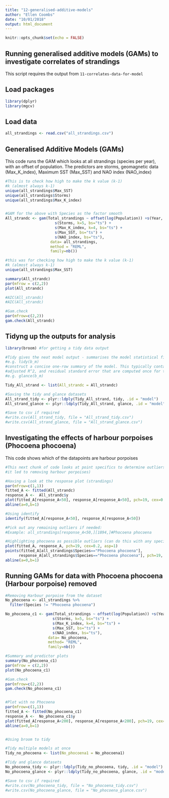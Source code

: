 ```yaml
---
title: "12-generalised-additive-models"
author: "Ellen Coombs"
date: "10/01/2018"
output: html_document
---
```


```r
knitr::opts_chunk$set(echo = FALSE)
```

## Running generalised additive models (GAMs) to investigate correlates of strandings
This script requires the output from `11-correlates-data-for-model`

## Load packages 
```r
library(dplyr)
library(mgcv)
```

## Load data 
```r

all_strandings <- read.csv("all_strandings.csv")

```

## Generalised Additive Models (GAMs)
This code runs the GAM which looks at all strandings (species per year), with an offset of population. The predictors are storms, geomagnetic data (Max_K_index), Maximum SST (Max_SST) and NAO index (NAO_index)
```r

#This is to check how high to make the k value (k-1)
#k (almost always k-1)
unique(all_strandings$Max_SST)
unique(all_strandings$Storms)
unique(all_strandings$Max_K_index)


#GAM for the above with Species as the factor smooth 
All_strandc <- gam(Total_strandings ~ offset(log(Population)) +s(Year, Species, bs="fs") +
                      s(Storms, k=5, bs="ts") +
                      s(Max_K_index, k=4, bs="ts") +
                      s(Max_SST, bs="ts") +
                      s(NAO_index, bs="ts"), 
                    data= all_strandings, 
                    method = "REML",
                    family=nb())

#this was for checking how high to make the k value (k-1)
#k (almost always k-1)
unique(all_strandings$Max_SST)

summary(All_strandc)
par(mfrow = c(2,2))
plot(All_strandc)

#AIC(All_strandc)
#AIC(All_strandc)

#Gam.check
par(mfrow=c(2,2))
gam.check(All_strandc)

```


## Tidyng up the outputs for analysis 
```r

library(broom) #for getting a tidy data output 

#Tidy gives the neat model output - summarises the model statistical findings 
#e.g. tidy(b_m)
#construct a concise one-row summary of the model. This typically contains values such as R^2, 
#adjusted R^2, and residual standard error that are computed once for the entire model.
#e.g. glance(b_m)

Tidy_All_strand <- list(All_strandc = All_strandc) 

#Saving the tidy and glance datasets 
All_strand_tidy <- plyr::ldply(Tidy_All_strand, tidy, .id = "model")
All_strand_glance <- plyr::ldply(Tidy_All_strand, glance, .id = "model")

#Save to csv if required 
#write.csv(All_strand_tidy, file = "All_strand_tidy.csv")
#write.csv(All_strand_glance, file = "All_strand_glance.csv")
```


## Investigating the effects of harbour porpoises (Phocoena phocoena)
This code shows which of the datapoints are harbour porpoises 
```r

#This next chunk of code looks at point specifics to determine outliers (in this case
#it led to removing harbour porpoises) 

#Having a look at the response plot (strandings)
par(mfrow=c(1,1))
fitted_A <- fitted(All_strandc)
response_A <-  All_strandc$y
plot(fitted_A[response_A<50], response_A[response_A<50], pch=19, cex=0.2, asp=1)
abline(a=0,b=1)

#Using identify
identify(fitted_A[response_A<50], response_A[response_A<50])

#Pick out any remaining outliers if needed: 
#Example: all_strandings[response_A<50,][1894,]#Phocoena phocoena 

#Highlighting phocoena as possible outliers (can do this with any species)
plot(fitted_A, response_A, pch=19, cex=0.2, asp=1)
points(fitted_A[all_strandings$Species=="Phocoena phocoena"], 
      response_A[all_strandings$Species=="Phocoena phocoena"], pch=19, cex=0.5, col="red")
abline(a=0,b=1)

```


## Running GAMs for data with Phocoena phocoena (Harbour porpoise) removed 
```r

#Removing Harbour porpoise from the dataset 
No_phocoena <- all_strandings %>%
  filter(Species != "Phocoena phocoena")

No_phocoena_c1 <- gam(Total_strandings ~ offset(log(Population)) +s(Year, Species, bs="fs") +
                     s(Storms, k=5, bs="ts") +
                     s(Max_K_index, k=4, bs="ts") +
                     s(Max_SST, bs="ts") +
                     s(NAO_index, bs="ts"), 
                   data= No_phocoena, 
                   method= "REML",
                   family=nb())

#Summary and predictor plots 
summary(No_phocoena_c1)
par(mfrow = c(2,2))
plot(No_phocoena_c1)

#Gam.check 
par(mfrow=c(2,2))
gam.check(No_phocoena_c1)


#Plot with no Phocoena 
par(mfrow=c(1,1))
fitted_A <- fitted(No_phocoena_c1)
response_A <-  No_phocoena_c1$y
plot(fitted_A[response_A<200], response_A[response_A<200], pch=19, cex=0.2, asp=1)
abline(a=0,b=1)


#Using broom to tidy 

#Tidy multiple models at once 
Tidy_no_phocoena <- list(No_phocoena1 = No_phocoena1)

#Tidy and glance datasets 
No_phocoena_tidy <- plyr::ldply(Tidy_no_phocoena, tidy, .id = "model")
No_phocoena_glance <- plyr::ldply(Tidy_no_phocoena, glance, .id = "model")

#Save to csv if required 
#write.csv(No_phocoena_tidy, file = "No_phocoena_tidy.csv")
#write.csv(No_phocoena_glance, file = "No_phocoena_glance.csv")

```


